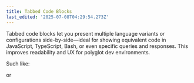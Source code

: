 ```yaml
---
title: Tabbed Code Blocks
last_edited: '2025-07-08T04:29:54.273Z'
---
```


Tabbed code blocks let you present multiple language variants or configurations side-by-side—ideal for showing equivalent code in JavaScript, TypeScript, Bash, or even specific queries and responses. This improves readability and UX for polyglot dev environments.

Such like:

<queryResponseTabs
  query="// JavaScript
  fetch('/api/data')
    .then(res => res.json())
    .then(data => console.log(data))"
  response="// TypeScript
  async function getData(): Promise<void> {
    const res = await fetch('/api/data')
    const data = await res.json()
    console.log(data)
  }"
  customQueryName="JavaScript"
  customResponseName="TypeScript"
/>

or

<queryResponseTabs query="const CONTENT_MANAGEMENT = 'Optimized';" response="const LLAMAS = '100';" />
